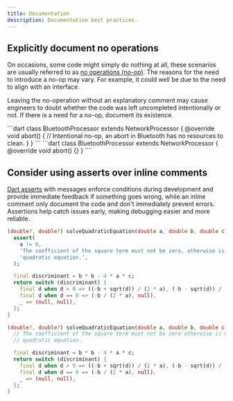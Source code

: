 ```yaml
---
title: Documentation
description: Documentation best practices.
---
```



## Explicitly document no operations

On occasions, some code might simply do nothing at all, these scenarios are usually referred to as [no operations (no-op)](<https://en.wikipedia.org/wiki/NOP_(code)>).
The reasons for the need to introduce a no-op may vary. For example, it could well be due to the need to align with an interface.

Leaving the no-operation without an explanatory comment may cause engineers to doubt whether
the code was left uncompleted intentionally or not. If there is a need for a no-op, document its existence.

<Tabs>
  <TabItem label="Good ✅">
    ```dart
class BluetoothProcessor extends NetworkProcessor {
      @override
      void abort() {
          // Intentional no-op, an abort in Bluetooth has no resources to clean.
      }
}
```

  </TabItem>
  <TabItem label="Bad ❗️">
    ```dart
class BluetoothProcessor extends NetworkProcessor {
      @override
      void abort() {}
}
    ```
  </TabItem>
</Tabs>

## Consider using asserts over inline comments

[Dart asserts](https://dart.dev/language/error-handling#assert) with messages enforce conditions during development and
provide immediate feedback if something goes wrong, while an inline comment only document the code and don't immediately prevent errors.
Assertions help catch issues early, making debugging easier and more reliable.

<Tabs>
  <TabItem label="Good ✅">

```dart
(double?, double?) solveQuadraticEquation(double a, double b, double c) {
  assert(
    a != 0,
    'The coefficient of the square term must not be zero, otherwise is not a '
    'quadratic equation.',
  );

  final discriminant = b * b - 4 * a * c;
  return switch (discriminant) {
    final d when d > 0 => ((-b + sqrt(d)) / (2 * a), (-b - sqrt(d)) / (2 * a)),
    final d when d == 0 => (-b / (2 * a), null),
    _ => (null, null),
  };
}
```

  </TabItem>
  <TabItem label="Bad ❗️">

```dart
(double?, double?) solveQuadraticEquation(double a, double b, double c) {
  // The coefficient of the square term must not be zero otherwise is not a
  // quadratic equation.

  final discriminant = b * b - 4 * a * c;
  return switch (discriminant) {
    final d when d > 0 => ((-b + sqrt(d)) / (2 * a), (-b - sqrt(d)) / (2 * a)),
    final d when d == 0 => (-b / (2 * a), null),
    _ => (null, null),
  };
}
```

  </TabItem>
</Tabs>
